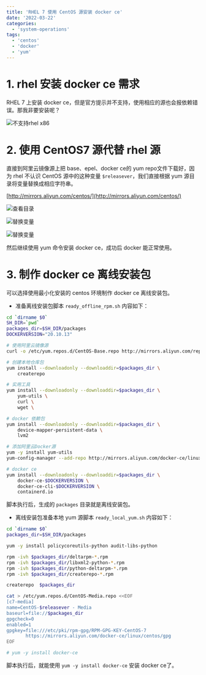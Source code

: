 ```yaml
---
title: 'RHEL 7 使用 CentOS 源安装 docker ce'
date: '2022-03-22'
categories:
  - 'system-operations'
tags:
  - 'centos'
  - 'docker'
  - 'yum'
---
```


# 1. rhel 安装 docker ce 需求

RHEL 7 上安装 docker ce，但是官方提示并不支持，使用相应的源也会报依赖错误。那我非要安装呢？

![不支持rhel x86](images/1647945453964.png)

# 2. 使用 CentOS7 源代替 rhel 源

直接到阿里云镜像源上把 base、epel、docker ce的 yum repo文件下载好，因为 rhel 不认识 CentOS 源中的这种变量 `$releasever`，我们直接根据 yum 源目录将变量替换成相应字符串。

[http://mirrors.aliyun.com/centos/](http://mirrors.aliyun.com/centos/)

![查看目录](images/1647946004458.png)

![替换变量](images/1647946080070.png)

![替换变量](images/1647946106325.png)

然后继续使用 yum 命令安装 docker ce，成功后 docker 能正常使用。

# 3. 制作 docker ce 离线安装包

可以选择使用最小化安装的 centos 环境制作 docker ce 离线安装包。

- 准备离线安装包脚本 `ready_offline_rpm.sh` 内容如下：

```bash
cd `dirname $0`
SH_DIR=`pwd`
packages_dir=$SH_DIR/packages
DOCKERVERSION="20.10.13"

# 使用阿里云镜像源
curl -o /etc/yum.repos.d/CentOS-Base.repo http://mirrors.aliyun.com/repo/Centos-7.repo

# 创建本地仓库包
yum install --downloadonly --downloaddir=$packages_dir \
    createrepo

# 实用工具
yum install --downloadonly --downloaddir=$packages_dir \
    yum-utils \
    curl \
    wget \

# docker 依赖包
yum install --downloadonly --downloaddir=$packages_dir \
    device-mapper-persistent-data \
    lvm2

# 添加阿里云Docker源
yum -y install yum-utils
yum-config-manager --add-repo http://mirrors.aliyun.com/docker-ce/linux/centos/docker-ce.repo

# docker ce
yum install --downloadonly --downloaddir=$packages_dir \
    docker-ce-$DOCKERVERSION \
    docker-ce-cli-$DOCKERVERSION \
    containerd.io
```

脚本执行后，生成的 `packages` 目录就是离线安装包。

- 离线安装包准备本地 yum 源脚本 `ready_local_yum.sh` 内容如下：

```bash
cd `dirname $0`
packages_dir=$SH_DIR/packages

yum -y install policycoreutils-python audit-libs-python

rpm -ivh $packages_dir/deltarpm-*.rpm
rpm -ivh $packages_dir/libxml2-python-*.rpm
rpm -ivh $packages_dir/python-deltarpm-*.rpm
rpm -ivh $packages_dir/createrepo-*.rpm

createrepo  $packages_dir

cat > /etc/yum.repos.d/CentOS-Media.repo <<EOF
[c7-media]
name=CentOS-$releasever - Media
baseurl=file://$packages_dir
gpgcheck=0
enabled=1
gpgkey=file:///etc/pki/rpm-gpg/RPM-GPG-KEY-CentOS-7
       https://mirrors.aliyun.com/docker-ce/linux/centos/gpg
EOF

# yum -y install docker-ce
```

脚本执行后，就能使用 `yum -y install docker-ce` 安装 docker ce了。

